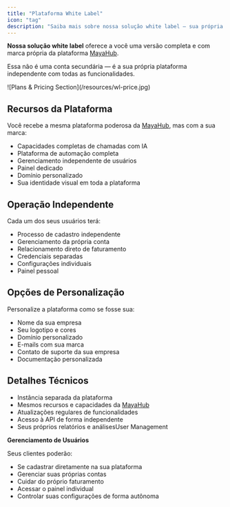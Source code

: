 ```yaml
---
title: "Plataforma White Label"
icon: "tag"
description: "Saiba mais sobre nossa solução white label – sua própria plataforma de chamadas com IA com a sua marca"
---
```


**Nossa solução white label** oferece a você uma versão completa e com marca própria da plataforma [MayaHub](http://mayahub.ai).

Essa não é uma conta secundária — é a sua própria plataforma independente com todas as funcionalidades.

<Frame>
  ![Plans & Pricing Section](/resources/wl-price.jpg)
</Frame>

## **Recursos da Plataforma**

Você recebe a mesma plataforma poderosa da [MayaHub](http://mayahub.ai), mas com a sua marca:

- Capacidades completas de chamadas com IA
- Plataforma de automação completa
- Gerenciamento independente de usuários
- Painel dedicado
- Domínio personalizado
- Sua identidade visual em toda a plataforma

## **Operação Independente**

Cada um dos seus usuários terá:

- Processo de cadastro independente
- Gerenciamento da própria conta
- Relacionamento direto de faturamento
- Credenciais separadas
- Configurações individuais
- Painel pessoal

## **Opções de Personalização**

Personalize a plataforma como se fosse sua:

- Nome da sua empresa
- Seu logotipo e cores
- Domínio personalizado
- E-mails com sua marca
- Contato de suporte da sua empresa
- Documentação personalizada

## **Detalhes Técnicos**

- Instância separada da plataforma
- Mesmos recursos e capacidades da [MayaHub](http://mayahub.ai)
- Atualizações regulares de funcionalidades
- Acesso à API de forma independente
- Seus próprios relatórios e análisesUser Management

**Gerenciamento de Usuários**

Seus clientes poderão:

- Se cadastrar diretamente na sua plataforma
- Gerenciar suas próprias contas
- Cuidar do próprio faturamento
- Acessar o painel individual
- Controlar suas configurações de forma autônoma